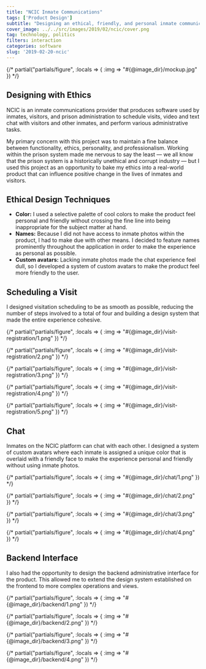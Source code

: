 ```yaml
---
title: "NCIC Inmate Communications"
tags: ['Product Design']
subtitle: "Designing an ethical, friendly, and personal inmate communications system."
cover_image: ../../src/images/2019/02/ncic/cover.png
tag: technology, politics
filters: interaction
categories: software
slug: '2019-02-20-ncic'
---
```

<!-- <% @image_dir = '../../src/images/2019/02/ncic' %> -->

<div className="gc-breakout hero-image">
  {/*  partial("partials/figure", :locals => { :img => "#{@image_dir}/mockup.jpg" })  */}
</div>


<div className="gc-main">
  <h2>Designing with Ethics</h2>
  <p>
    NCIC is an inmate communications provider that produces software used by inmates, visitors, and prison administration to schedule visits, video and text chat with visitors and other inmates, and perform various administrative tasks.
  </p>
  <p>
    My primary concern with this project was to maintain a fine balance between functionality, ethics, personality, and professionalism. Working within the prison system made me nervous to say the least — we all know that the prison system is a historically unethical and corrupt industry — but I used this project as an opportunity to bake my ethics into a real-world product that can influence positive change in the lives of inmates and visitors.
  </p>
  <h2>Ethical Design Techniques</h2>
  <ul>
    <li><strong>Color:</strong> I used a selective palette of cool colors to make the product feel personal and friendly without crossing the fine line into being inappropriate for the subject matter at hand.</li>
    <li><strong>Names:</strong> Because I did not have access to inmate photos within the product, I had to make due with other means. I decided to feature names prominently throughout the application in order to make the experience as personal as possible.</li>
    <li><strong>Custom avatars:</strong> Lacking inmate photos made the chat experience feel dull, so I developed a system of custom avatars to make the product feel more friendly to the user.</li>
  </ul>




  <h2>Scheduling a Visit</h2>
  <p>I designed visitation scheduling to be as smooth as possible, reducing the number of steps involved to a total of four and building a design system that made the entire experience cohesive.</p>

  {/*  partial("partials/figure", :locals => { :img => "#{@image_dir}/visit-registration/1.png" })  */}

  {/*  partial("partials/figure", :locals => { :img => "#{@image_dir}/visit-registration/2.png" })  */}

  {/*  partial("partials/figure", :locals => { :img => "#{@image_dir}/visit-registration/3.png" })  */}

  {/*  partial("partials/figure", :locals => { :img => "#{@image_dir}/visit-registration/4.png" })  */}

  {/*  partial("partials/figure", :locals => { :img => "#{@image_dir}/visit-registration/5.png" })  */}



  <h2>Chat</h2>
  <p>Inmates on the NCIC platform can chat with each other. I designed a system of custom avatars where each inmate is assigned a unique color that is overlaid with a friendly face to make the experience personal and friendly without using inmate photos.</p>

  {/*  partial("partials/figure", :locals => { :img => "#{@image_dir}/chat/1.png" })  */}

  {/*  partial("partials/figure", :locals => { :img => "#{@image_dir}/chat/2.png" })  */}

  {/*  partial("partials/figure", :locals => { :img => "#{@image_dir}/chat/3.png" })  */}

  {/*  partial("partials/figure", :locals => { :img => "#{@image_dir}/chat/4.png" })  */}

  <h2>Backend Interface</h2>
  <p>I also had the opportunity to design the backend administrative interface for the product. This allowed me to extend the design system established on the frontend to more complex operations and views.</p>

  {/*  partial("partials/figure", :locals => { :img => "#{@image_dir}/backend/1.png" })  */}

  {/*  partial("partials/figure", :locals => { :img => "#{@image_dir}/backend/2.png" })  */}

  {/*  partial("partials/figure", :locals => { :img => "#{@image_dir}/backend/3.png" })  */}

  {/*  partial("partials/figure", :locals => { :img => "#{@image_dir}/backend/4.png" })  */}
</div>